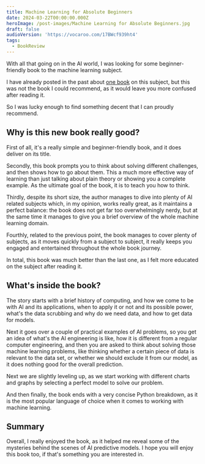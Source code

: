 ```yaml
---
title: Machine Learning for Absolute Beginners
date: 2024-03-22T00:00:00.000Z
heroImage: /post-images/Machine Learning for Absolute Beginners.jpg
draft: false
audioVersion: 'https://vocaroo.com/17BWcf939ht4'
tags:
  - BookReview
---
```


With all that going on in the AI world, I was looking for some beginner-friendly book to the machine learning subject.

I have already posted in the past about [one book](https://alex-code.com/admin#/~/post/2023-07-18-one-hundred-page-machine-learning-book) on this subject, but this was not the book I could recommend, as it would leave you more confused after reading it.

So I was lucky enough to find something decent that I can proudly recommend.

## Why is this new book really good?

First of all, it's a really simple and beginner-friendly book, and it does deliver on its title.

Secondly, this book prompts you to think about solving different challenges, and then shows how to go about them. This a much more effective way of learning than just talking about plain theory or showing you a complete example. As the ultimate goal of the book, it is to teach you how to think.

Thirdly, despite its short size, the author manages to dive into plenty of AI related subjects which, in my opinion, works really great, as it maintains a perfect balance: the book does not get far too overwhelmingly nerdy, but at the same time it manages to give you a brief overview of the whole machine learning domain.

Fourthly, related to the previous point, the book manages to cover plenty of subjects, as it moves quickly from a subject to subject, it really keeps you engaged and entertained throughout the whole book journey.

In total, this book was much better than the last one, as I felt more educated on the subject after reading it.

## What's inside the book?

The story starts with a brief history of computing, and how we come to be with AI and its applications, when to apply it or not and its possible power, what's the data scrubbing and why do we need data, and how to get data for models.

Next it goes over a couple of practical examples of AI problems, so you get an idea of what's the AI engineering is like, how it is different from a regular computer engineering, and then you are asked to think about solving those machine learning problems, like thinking whether a certain piece of data is relevant to the data set, or whether we should exclude it from our model, as it does nothing good for the overall prediction.

Next we are slightly leveling up, as we start working with different charts and graphs by selecting a perfect model to solve our problem.

And then finally, the book ends with a very concise Python breakdown, as it is the most popular language of choice when it comes to working with machine learning.

## Summary

Overall, I really enjoyed the book, as it helped me reveal some of the mysteries behind the scenes of AI predictive models. I hope you will enjoy this book too, if that's something you are interested in.
